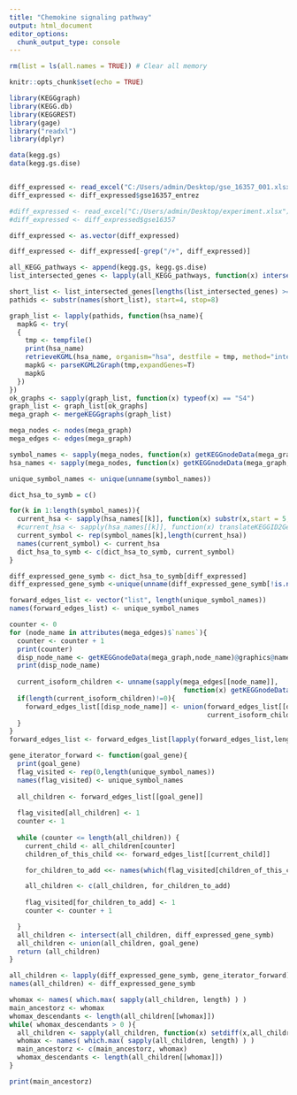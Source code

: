 ---
title: "Chemokine signaling pathway"
output: html_document
editor_options: 
  chunk_output_type: console
---
```{r}
rm(list = ls(all.names = TRUE)) # Clear all memory
```

```{r setup, include=FALSE}
knitr::opts_chunk$set(echo = TRUE)
```

```{r}
library(KEGGgraph)
library(KEGG.db)
library(KEGGREST)
library(gage)
library("readxl")
library(dplyr)

data(kegg.gs)
data(kegg.gs.dise)



```

```{r}

diff_expressed <- read_excel("C:/Users/admin/Desktop/gse_16357_001.xlsx")
diff_expressed <- diff_expressed$gse16357_entrez

#diff_expressed <- read_excel("C:/Users/admin/Desktop/experiment.xlsx")
#diff_expressed <- diff_expressed$gse16357

diff_expressed <- as.vector(diff_expressed)

diff_expressed <- diff_expressed[-grep("/+", diff_expressed)]

```


```{r}
all_KEGG_pathways <- append(kegg.gs, kegg.gs.dise)
list_intersected_genes <- lapply(all_KEGG_pathways, function(x) intersect(diff_expressed, x))

short_list <- list_intersected_genes[lengths(list_intersected_genes) >= 5]
pathids <- substr(names(short_list), start=4, stop=8)

graph_list <- lapply(pathids, function(hsa_name){
  mapkG <- try(
  {
    tmp <- tempfile()
    print(hsa_name)
    retrieveKGML(hsa_name, organism="hsa", destfile = tmp, method="internal", quiet=TRUE)
    mapkG <- parseKGML2Graph(tmp,expandGenes=T)
    mapkG
  })  
})
ok_graphs <- sapply(graph_list, function(x) typeof(x) == "S4")
graph_list <- graph_list[ok_graphs]
mega_graph <- mergeKEGGgraphs(graph_list)

```

```{r}
mega_nodes <- nodes(mega_graph)
mega_edges <- edges(mega_graph)

symbol_names <- sapply(mega_nodes, function(x) getKEGGnodeData(mega_graph,x)@graphics@name)
hsa_names <- sapply(mega_nodes, function(x) getKEGGnodeData(mega_graph,x)@name)

unique_symbol_names <- unique(unname(symbol_names))
```

```{r Make dictionary}
dict_hsa_to_symb = c()

for(k in 1:length(symbol_names)){
  current_hsa <- sapply(hsa_names[[k]], function(x) substr(x,start = 5, stop = nchar(x)))
  #current_hsa <- sapply(hsa_names[[k]], function(x) translateKEGGID2GeneID(x))
  current_symbol <- rep(symbol_names[k],length(current_hsa))
  names(current_symbol) <- current_hsa
  dict_hsa_to_symb <- c(dict_hsa_to_symb, current_symbol)
}

diff_expressed_gene_symb <- dict_hsa_to_symb[diff_expressed]
diff_expressed_gene_symb <-unique(unname(diff_expressed_gene_symb[!is.na(diff_expressed_gene_symb)]))
```

```{r First-level neighbours}

forward_edges_list <- vector("list", length(unique_symbol_names))
names(forward_edges_list) <- unique_symbol_names

counter <- 0
for (node_name in attributes(mega_edges)$`names`){
  counter <- counter + 1
  print(counter)
  disp_node_name <- getKEGGnodeData(mega_graph,node_name)@graphics@name
  print(disp_node_name)
  
  current_isoform_children <- unname(sapply(mega_edges[[node_name]], 
                                            function(x) getKEGGnodeData(mega_graph,x)@graphics@name))
  if(length(current_isoform_children)!=0){
    forward_edges_list[[disp_node_name]] <- union(forward_edges_list[[disp_node_name]],
                                                  current_isoform_children)  
  }
}
forward_edges_list <- forward_edges_list[lapply(forward_edges_list,length)>0]

```

```{r All neighbours}
gene_iterator_forward <- function(goal_gene){
  print(goal_gene)
  flag_visited <- rep(0,length(unique_symbol_names))
  names(flag_visited) <- unique_symbol_names
  
  all_children <- forward_edges_list[[goal_gene]]
  
  flag_visited[all_children] <- 1
  counter <- 1
  
  while (counter <= length(all_children)) {
    current_child <- all_children[counter]
    children_of_this_child <<- forward_edges_list[[current_child]]

    for_children_to_add <<- names(which(flag_visited[children_of_this_child] == 0))

    all_children <- c(all_children, for_children_to_add)
    
    flag_visited[for_children_to_add] <- 1
    counter <- counter + 1

  }
  all_children <- intersect(all_children, diff_expressed_gene_symb)
  all_children <- union(all_children, goal_gene)
  return (all_children)
}

all_children <- lapply(diff_expressed_gene_symb, gene_iterator_forward)
names(all_children) <- diff_expressed_gene_symb


```


```{r}

whomax <- names( which.max( sapply(all_children, length) ) )
main_ancestorz <- whomax
whomax_descendants <- length(all_children[[whomax]]) 
while( whomax_descendants > 0 ){
  all_children <- sapply(all_children, function(x) setdiff(x,all_children[[whomax]]))
  whomax <- names( which.max( sapply(all_children, length) ) )
  main_ancestorz <- c(main_ancestorz, whomax)
  whomax_descendants <- length(all_children[[whomax]]) 
}

print(main_ancestorz)

```

